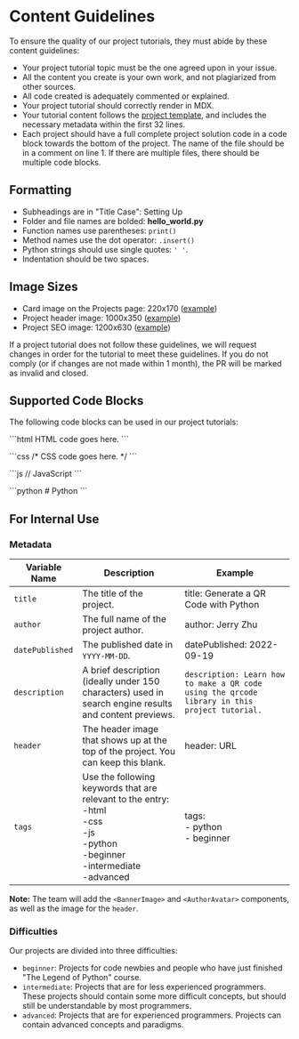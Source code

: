 # Content Guidelines

To ensure the quality of our project tutorials, they must abide by these content guidelines: 

- Your project tutorial topic must be the one agreed upon in your issue.
- All the content you create is your own work, and not plagiarized from other sources.
- All code created is adequately commented or explained.
- Your project tutorial should correctly render in MDX.
- Your tutorial content follows the [project template](https://github.com/codedex-io/projects/blob/main/docs/project_template.mdx), and includes the necessary metadata within the first 32 lines.
- Each project should have a full complete project solution code in a code block towards the bottom of the project. The name of the file should be in a comment on line 1. If there are multiple files, there should be multiple code blocks.

## Formatting

- Subheadings are in "Title Case": Setting Up
- Folder and file names are bolded: **hello_world.py**
- Function names use parentheses: `print()`
- Method names use the dot operator: `.insert()`
- Python strings should use single quotes: `' '`.
- Indentation should be two spaces.

## Image Sizes

- Card image on the Projects page: 220x170 ([example](https://www.codedex.io/images/projects/card_images/generate-a-blog-with-openai.png))
- Project header image: 1000x350 ([example](https://raw.githubusercontent.com/codedex-io/projects/main/projects/generate-a-blog-with-openai/header.png))
- Project SEO image: 1200x630 ([example](https://raw.githubusercontent.com/codedex-io/projects/main/projects/generate-a-blog-with-openai/seo.png))

If a project tutorial does not follow these guidelines, we will request changes in order for the tutorial to meet these guidelines. If you do not comply (or if changes are not made within 1 month), the PR will be marked as invalid and closed.

## Supported Code Blocks

The following code blocks can be used in our project tutorials:

\`\`\`html
HTML code goes here.
\`\`\`

\`\`\`css
/* CSS code goes here. */
\`\`\`

\`\`\`js
// JavaScript
\`\`\`

\`\`\`python
\# Python
\`\`\`

## For Internal Use

### Metadata

| Variable Name    | Description    | Example |
| ---------------- | ---------------------------------------------- | ------------------------------------ |
| `title`          | The title of the project.   | title: Generate a QR Code with Python |
| `author`         | The full name of the project author.  | author: Jerry Zhu |
| `datePublished`  | The published date in `YYYY-MM-DD`.  | datePublished: 2022-09-19 |
| `description`    | A brief description (ideally under 150 characters) used in search engine results and content previews.  | `description: Learn how to make a QR code using the qrcode library in this project tutorial.`                                                            |
| `header` | The header image that shows up at the top of the project. You can keep this blank. | header: URL |
| `tags`           | Use the following keywords that are relevant to the entry:<br/>-html<br/>-css<br/>-js<br/>-python<br/>-beginner<br/>-intermediate<br/>-advanced | tags:<br/> - python<br/> - beginner<br/>|

**Note:** The team will add the `<BannerImage>` and `<AuthorAvatar>` components, as well as the image for the `header`.

### Difficulties

Our projects are divided into three difficulties:

- `beginner`: Projects for code newbies and people who have just finished "The Legend of Python" course.
- `intermediate`: Projects that are for less experienced programmers. These projects should contain some more difficult concepts, but should still be understandable by most programmers. 
- `advanced`: Projects that are for experienced programmers. Projects can contain advanced concepts and paradigms.
